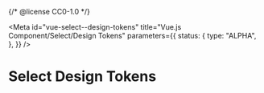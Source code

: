 {/* @license CC0-1.0 */}


<Meta
  id="vue-select--design-tokens"
  title="Vue.js Component/Select/Design Tokens"
  parameters={{
    status: {
      type: "ALPHA",
    },
  }}
/>

# Select Design Tokens

<ComponentTokensSection tokens={tokens} definition={tokensDefinitionPageContent} component="utrecht-select" />
